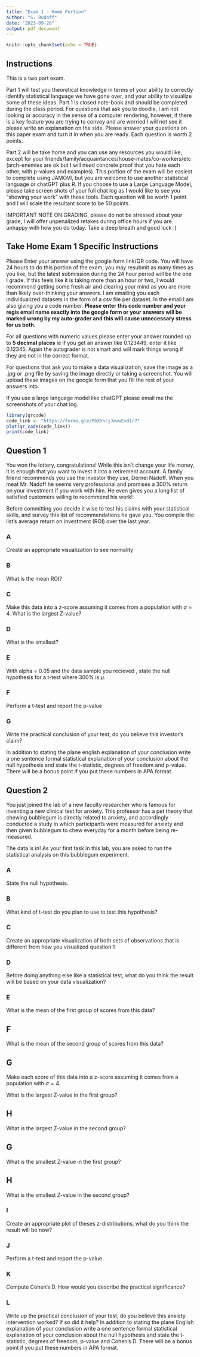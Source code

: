 ```yaml
---
title: "Exam 1 - Home Portion"
author: "S. Budoff"
date: "2023-09-20"
output: pdf_document
---
```


```r
knitr::opts_chunk$set(echo = TRUE)
```

## Instructions

This is a two part exam. 

Part 1 will test you theoretical knowledge in terms of your ability to correctly identify statistical language we have gone over, and your ability to visualize some of these ideas. Part 1 is closed note-book and should be completed during the class period. For questions that ask you to doodle, I am not looking or accuracy in the sense of a computer rendering, however, if there is a key feature you are trying to convey and are worried I will not see it please write an explanation on the side. Please answer your questions on this paper exam and turn it in when you are ready. Each question is worth 2 points.

Part 2 will be take home and you can use any resources you would like, except for your friends/family/acquaintances/house-mates/co-workers/etc (arch-enemies are ok but I will need concrete proof that you hate each other, with p-values and examples). This portion of the exam will be easiest to complete using JAMOVI, but you are welcome to use another statistical language or chatGPT plus R. If you choose to use a Large Language Model, please take screen shots of your full chat log as I would like to see you "showing your work" with these tools. Each question will be worth 1 point and I will scale the resultant score to be 50 points.

IMPORTANT NOTE ON GRADING, please do not be stressed about your grade, I will offer unpenalized retakes during office hours if you are unhappy with how you do today. Take a deep breath and good luck :)
\newpage

## Take Home Exam 1 Specific Instructions

Please Enter your answer using the google form link/QR code. You will have 24 hours to do this portion of the exam, you may resubmit as many times as you like, but the latest submission during the 24 hour period will be the one I grade. If this feels like it is taking more than an hour or two, I would recommend getting some fresh air and clearing your mind as you are more than likely over-thinking your answers. I am emailing you each individualized datasets in the form of a csv file per dataset. In the email I am also giving you a code number. **Please enter this code number and your regis email name exactly into the google form or your answers will be marked wrong by my auto-grader and this will cause unnecessary stress for us both.**

For all questions with numeric values please enter your answer rounded up to **5 decimal places** ie if you get an answer like 0.123449, enter it like 0.12345. Again the autograder is not smart and will mark things wrong if they are not in the correct format.

For questions that ask you to make a data visualization, save the image as a .jpg or .png file by saving the image directly or taking a screenshot. You will upload these images on the google form that you fill the rest of your answers into.

If you use a large language model like chatGPT please email me the screenshots of your chat log.

```r
library(qrcode)
code_link <- "https://forms.gle/PbX5hcjJewwExd1r7"
plot(qr_code(code_link))
print(code_link)
```

\newpage

## Question 1

You won the lottery, congratulations! While this isn't change your life money, it is enough that you want to invest it into a retirement account. A family friend recommends you use the investor they use, Dernei Nadoff. When you meat Mr. Nadoff he seems very professional and promises a 300% return on your investment if you work with him. He even gives you a long list of satisfied customers willing to recommend his work! 

Before committing you decide it wise to test his claims with your statistical skills, and survey this list of recommendations he gave you. You compile the list's average return on investment (ROI) over the last year. 
 
### A

Create an appropriate visualization to see normality
 
### B

What is the mean ROI?


### C

Make this data into a z-score assuming it comes from a population with $\sigma = 4$. What is the largest Z-value? 

### D

What is the smallest?

### E

With alpha = 0.05 and the data sample you recieved , state the null hypothesis for a t-test where 300% is $\mu$.

### F

Perform a t-test and report the p-value

### G

Write the practical conclusion of your test, do you believe this investor's claim? 

In addition to stating the plane english explanation of your conclusion write a one sentence formal statistical explanation of your conclusion about the null hypothesis and state the t-statistic, degrees of freedom and p-value. There will be a bonus point if you put these numbers in APA format.

## Question 2

You just joined the lab of a new faculty researcher who is famous for inventing a new clinical test for anxiety. This professor has a pet theory that chewing bubblegum is directly related to anxiety, and accordingly conducted a study in which participants were measured for anxiety and then given bubblegum to chew everyday for a month before being re-measured. 

The data is in! As your first task in this lab, you are asked to run the statistical analysis on this bubblegum experiment. 

### A

State the null hypothesis.

### B

What kind of t-test do you plan to use to test this hypothesis?

### C

Create an appropriate visualization of both sets of observations that is different from how you visualized question 1


### D

Before doing anything else like a statistical test, what do you think the result will be based on your data visualization? 
  

### E

What is the mean of the first group of scores from this data?

## F

What is the mean of the second group of scores from this data?

## G
Make each score of this data into a z-score assuming it comes from a population with $\sigma = 4$. 

What is the largest Z-value in the first group? 

## H

What is the largest Z-value in the second group? 

## G

What is the smallest Z-value in the first group? 

## H

What is the smallest Z-value in the second group? 

### I

Create an appropriate plot of theses z-distributions, what do you think the result will be now?

### J

Perform a t-test and report the p-value.

### K

Compute Cohen's D. How would you describe the practical significance?

### L

Write up the practical conclusion of your test, do you believe this anxiety intervention worked? If so did it help?
In addition to stating the plane English explanation of your conclusion write a one sentence formal statistical explanation of your conclusion about the null hypothesis and state the t-statistic, degrees of freedom, p-value and Cohen's D. There will be a bonus point if you put these numbers in APA format.
